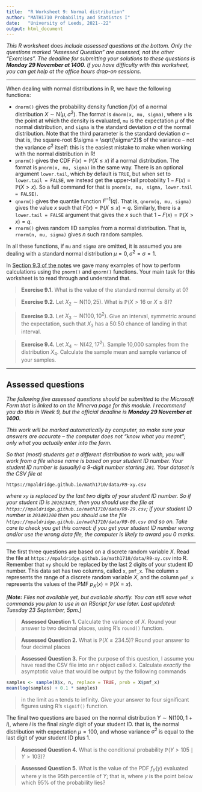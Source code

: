 ```yaml
---
title:  "R Worksheet 9: Normal distribution"
author: "MATH1710 Probability and Statistcs I"
date:   "University of Leeds, 2021--22"
output: html_document
---
```


*This R worksheet* does *include assessed questions at the bottom. Only the questions marked "Assessed Question" are assessed, not the other "Exercises". The deadline for submitting your solutions to these questions is **Monday 29 November at 1400**. If you have difficulty with this worksheet, you can get help at the office hours drop-on sessions.*

------------------------------------------------------------------------


When dealing with normal distributions in R, we have the following functions:

* `dnorm()` gives the probability density function $f(x)$ of a normal distribution $X \sim \mathrm{N}(\mu, \sigma^2)$. The format is `dnorm(x, mu, sigma)`, where `x` is the point at which the density is evaluated, `mu` is the expectation $\mu$ of the normal distribution, and `sigma` is the standard deviation $\sigma$ of the normal distribution. Note that the third parameter is the standard deviation $\sigma$ -- that is, the square-root $\sigma = \sqrt{\sigma^2}$ of the variance -- not the variance $\sigma^2$ itself: this is the easiest mistake to make when working with the normal distribution in R!
* `pnorm()` gives the CDF $F(x) = \mathbb P(X \leq x)$ if a normal distribution. The format is `pnorm(x, mu, sigma)` in the same way. There is an optional argument `lower.tail`, which by default is `TRUE`, but when set to `lower.tail = FALSE`, we instead get the upper-tail probability $1 - F(x) = \mathbb P(X > x)$. So a full command for that is `pnorm(x, mu, sigma, lower.tail = FALSE)`.
* `qnorm()` gives the quantile function $F^{-1}(q)$. That is, `qnorm(q, mu, sigma)` gives the value $x$ such that $F(x) = \mathbb P(X \leq x ) = q$. Similarly, there is a `lower.tail = FALSE` argument that gives the $x$ such that $1 - F(x) = \mathbb P(X > x) = q$.
* `rnorm()` gives random IID samples from a normal distribution. That is, `rnorm(n, mu, sigma)` gives $n$ such random samples.

In all these functions, if `mu` and `sigma` are omitted, it is assumed you are dealing with a standard normal distribution $\mu = 0, \sigma^2 = \sigma = 1$.

In [Section 9.3 of the notes](https://mpaldridge.github.io/math1710/S09-normal.html#normal-r) we gave many examples of how to perform calculations using the `pnorm()` and `qnorm()` functions. Your main task for this worksheet is to read through and understand that.

> **Exercise 9.1.** What is the value of the standard normal density at 0?

> **Exercise 9.2.** Let $X_2 \sim \mathrm{N}(10, 25)$. What is $\mathbb P(X > 16 \text{ or } X \leq 8)$?

> **Exercise 9.3.** Let $X_3 \sim \mathrm{N} (100, 10^2)$. Give an interval, symmetric around the expectation, such that $X_3$ has a 50:50 chance of landing in that interval.

> **Exercise 9.4.** Let $X_4 \sim \mathrm{N}(42, 17^2)$. Sample 10,000 samples from the distribution $X_4$. Calculate the sample mean and sample variance of your samples.

---

## Assessed questions

*The following five assessed questions should be submitted to the Microsoft Form that is linked to on the Minerva page for this module. I recommend you do this in Week 9, but the official deadline is **Monday 29 November at 1400**.*

*This work will be marked automatically by computer, so make sure your answers are accurate -- the computer does not "know what you meant"; only what you actually enter into the form.*

*So that (most) students get a different distribution to work with, you will work from a file whose name is based on your student ID number. Your student ID number is (usually) a 9-digit number starting `201`. Your dataset is the CSV file at*

```
https://mpaldridge.github.io/math1710/data/R9-xy.csv
```

*where `xy` is replaced by the last two digits of your student ID number. So if your student ID is `201623429`, then you should use the file at `https://mpaldridge.github.io/math1710/data/R9-29.csv`; if your student ID number is `201491200` then you should use the file `https://mpaldridge.github.io/math1710/data/R9-00.csv` and so on. Take care to check you get this correct: if you get your student ID number wrong and/or use the wrong data file, the computer is likely to award you 0 marks.*

---

The first three questions are based on a discrete random variable $X$. Read the file at `https://mpaldridge.github.io/math1710/data/R9-xy.csv` into R. Remember that `xy` should be replaced by the last 2 digits of your student ID number. This data set has two columns, called `x`, `pmf_x`. The column `x` represents the range of a discrete random variable $X$, and the column `pmf_x` represents the values of the PMF $p_X(x) = \mathbb P(X = x)$.

*[**Note:** Files not available yet, but available shortly. You can still save what commands you plan to use in an RScript for use later. Last updated: Tuesday 23 September, 5pm.]*

> **Assessed Question 1.** Calculate the variance of $X$. Round your answer to two decimal places, using R's `round()` function.

> **Assessed Question 2.** What is $\mathbb P(X \leq 234.5)$? Round your answer to four decimal places

> **Assessed Question 3.** For the purpose of this question, I assume you have read the CSV file into an r object called `X`. Calculate *exactly* the asymptotic value that would be output by the following commands
```r
samples <- sample(X$x, n, replace = TRUE, prob = X$pmf_x)
mean(log(samples) + 0.1 * samples)
```
> in the limit as `n` tends to infinity. Give your answer to four significant figures using R's `signif()` function.

The final two questions are based on the normal distribution $Y \sim \mathrm{N}(100, 1 + i)$, where $i$ is the final *single* digit of your student ID. that is, the normal distribution with expectation $\mu = 100$, and whose variance $\sigma^2$ is equal to the last digit of your student ID plus 1.

> **Assessed Question 4.** What is the conditional probability $\mathbb P(Y > 105 \mid Y > 103)$?

> **Assessed Question 5.** What is the value of the PDF $f_Y(y)$ evaluated where $y$ is the 95th percentile of $Y$; that is, where $y$ is the point below which 95% of the probability lies?